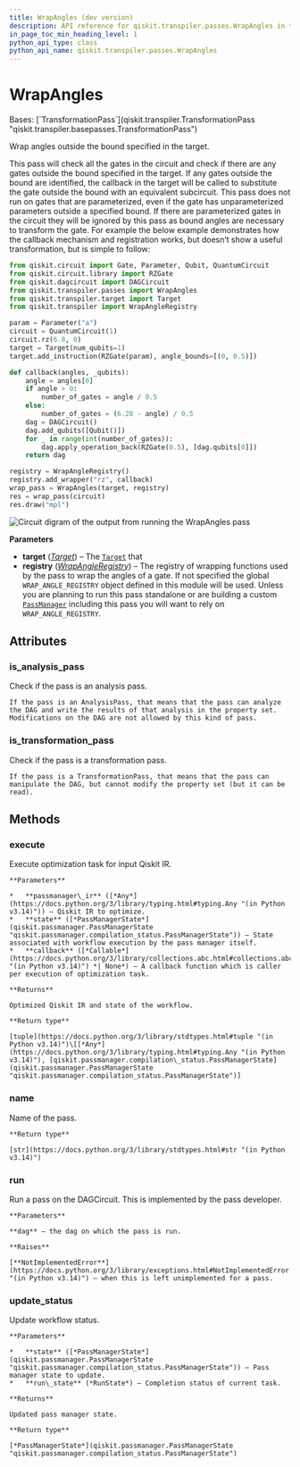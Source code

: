 ```yaml
---
title: WrapAngles (dev version)
description: API reference for qiskit.transpiler.passes.WrapAngles in the dev version of qiskit
in_page_toc_min_heading_level: 1
python_api_type: class
python_api_name: qiskit.transpiler.passes.WrapAngles
---
```


# WrapAngles

<Class id="qiskit.transpiler.passes.WrapAngles" isDedicatedPage={true} github="https://github.com/Qiskit/qiskit/tree/main/qiskit/transpiler/passes/utils/wrap_angles.py#L23-L90" signature="qiskit.transpiler.passes.WrapAngles(*args, **kwargs)" modifiers="class">
  Bases: [`TransformationPass`](qiskit.transpiler.TransformationPass "qiskit.transpiler.basepasses.TransformationPass")

  Wrap angles outside the bound specified in the target.

  This pass will check all the gates in the circuit and check if there are any gates outside the bound specified in the target. If any gates outside the bound are identified, the callback in the target will be called to substitute the gate outside the bound with an equivalent subcircuit. This pass does not run on gates that are parameterized, even if the gate has unparameterized parameters outside a specified bound. If there are parameterized gates in the circuit they will be ignored by this pass as bound angles are necessary to transform the gate. For example the below example demonstrates how the callback mechanism and registration works, but doesn’t show a useful transformation, but is simple to follow:

  ```python
  from qiskit.circuit import Gate, Parameter, Qubit, QuantumCircuit
  from qiskit.circuit.library import RZGate
  from qiskit.dagcircuit import DAGCircuit
  from qiskit.transpiler.passes import WrapAngles
  from qiskit.transpiler.target import Target
  from qiskit.transpiler import WrapAngleRegistry

  param = Parameter("a")
  circuit = QuantumCircuit(1)
  circuit.rz(6.8, 0)
  target = Target(num_qubits=1)
  target.add_instruction(RZGate(param), angle_bounds=[(0, 0.5)])

  def callback(angles, _qubits):
      angle = angles[0]
      if angle > 0:
          number_of_gates = angle / 0.5
      else:
          number_of_gates = (6.28 - angle) / 0.5
      dag = DAGCircuit()
      dag.add_qubits([Qubit()])
      for _ in range(int(number_of_gates)):
          dag.apply_operation_back(RZGate(0.5), [dag.qubits[0]])
      return dag

  registry = WrapAngleRegistry()
  registry.add_wrapper("rz", callback)
  wrap_pass = WrapAngles(target, registry)
  res = wrap_pass(circuit)
  res.draw("mpl")
  ```

  ![Circuit digram of the output from running the WrapAngles pass](/docs/images/api/qiskit/dev/qiskit-transpiler-passes-WrapAngles-1.avif)

  **Parameters**

  *   **target** ([*Target*](qiskit.transpiler.Target "qiskit.transpiler.Target")) – The [`Target`](qiskit.transpiler.Target "qiskit.transpiler.Target") that
  *   **registry** ([*WrapAngleRegistry*](qiskit.transpiler.WrapAngleRegistry "qiskit.transpiler.WrapAngleRegistry")) – The registry of wrapping functions used by the pass to wrap the angles of a gate. If not specified the global `WRAP_ANGLE_REGISTRY` object defined in this module will be used. Unless you are planning to run this pass standalone or are building a custom [`PassManager`](qiskit.transpiler.PassManager "qiskit.transpiler.PassManager") including this pass you will want to rely on `WRAP_ANGLE_REGISTRY`.

  ## Attributes

  ### is\_analysis\_pass

  <Attribute id="qiskit.transpiler.passes.WrapAngles.is_analysis_pass">
    Check if the pass is an analysis pass.

    If the pass is an AnalysisPass, that means that the pass can analyze the DAG and write the results of that analysis in the property set. Modifications on the DAG are not allowed by this kind of pass.
  </Attribute>

  ### is\_transformation\_pass

  <Attribute id="qiskit.transpiler.passes.WrapAngles.is_transformation_pass">
    Check if the pass is a transformation pass.

    If the pass is a TransformationPass, that means that the pass can manipulate the DAG, but cannot modify the property set (but it can be read).
  </Attribute>

  ## Methods

  ### execute

  <Function id="qiskit.transpiler.passes.WrapAngles.execute" github="https://github.com/Qiskit/qiskit/tree/main/qiskit/transpiler/basepasses.py#L161-L180" signature="execute(passmanager_ir, state, callback=None)">
    Execute optimization task for input Qiskit IR.

    **Parameters**

    *   **passmanager\_ir** ([*Any*](https://docs.python.org/3/library/typing.html#typing.Any "(in Python v3.14)")) – Qiskit IR to optimize.
    *   **state** ([*PassManagerState*](qiskit.passmanager.PassManagerState "qiskit.passmanager.compilation_status.PassManagerState")) – State associated with workflow execution by the pass manager itself.
    *   **callback** ([*Callable*](https://docs.python.org/3/library/collections.abc.html#collections.abc.Callable "(in Python v3.14)") *| None*) – A callback function which is caller per execution of optimization task.

    **Returns**

    Optimized Qiskit IR and state of the workflow.

    **Return type**

    [tuple](https://docs.python.org/3/library/stdtypes.html#tuple "(in Python v3.14)")\[[*Any*](https://docs.python.org/3/library/typing.html#typing.Any "(in Python v3.14)"), [qiskit.passmanager.compilation\_status.PassManagerState](qiskit.passmanager.PassManagerState "qiskit.passmanager.compilation_status.PassManagerState")]
  </Function>

  ### name

  <Function id="qiskit.transpiler.passes.WrapAngles.name" github="https://github.com/Qiskit/qiskit/tree/main/qiskit/passmanager/base_tasks.py#L68-L70" signature="name()">
    Name of the pass.

    **Return type**

    [str](https://docs.python.org/3/library/stdtypes.html#str "(in Python v3.14)")
  </Function>

  ### run

  <Function id="qiskit.transpiler.passes.WrapAngles.run" github="https://github.com/Qiskit/qiskit/tree/main/qiskit/transpiler/passes/utils/wrap_angles.py#L88-L90" signature="run(dag)">
    Run a pass on the DAGCircuit. This is implemented by the pass developer.

    **Parameters**

    **dag** – the dag on which the pass is run.

    **Raises**

    [**NotImplementedError**](https://docs.python.org/3/library/exceptions.html#NotImplementedError "(in Python v3.14)") – when this is left unimplemented for a pass.
  </Function>

  ### update\_status

  <Function id="qiskit.transpiler.passes.WrapAngles.update_status" github="https://github.com/Qiskit/qiskit/tree/main/qiskit/transpiler/basepasses.py#L182-L190" signature="update_status(state, run_state)">
    Update workflow status.

    **Parameters**

    *   **state** ([*PassManagerState*](qiskit.passmanager.PassManagerState "qiskit.passmanager.compilation_status.PassManagerState")) – Pass manager state to update.
    *   **run\_state** (*RunState*) – Completion status of current task.

    **Returns**

    Updated pass manager state.

    **Return type**

    [*PassManagerState*](qiskit.passmanager.PassManagerState "qiskit.passmanager.compilation_status.PassManagerState")
  </Function>
</Class>

